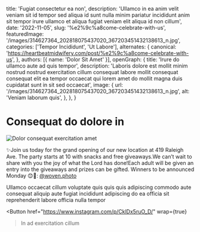   title: 'Fugiat consectetur ea non',
  description: 'Ullamco in ea anim velit veniam sit id tempor sed aliqua id sunt nulla minim pariatur incididunt anim sit tempor irure ullamco et aliqua fugiat veniam elit aliqua id non cillum',
  date: '2022-11-05',
  slug: '%e2%9c%a8come-celebrate-with-us',
  featuredImage: '/images/314627364_202818075437020_367203451432138613_n.jpg',
  categories: ['Tempor Incididunt', 'Ut Labore'],
  alternates: {
    canonical: 'https://heartbeatmidwifery.com/post/%e2%9c%a8come-celebrate-with-us',
  },
  authors: [{ name: 'Dolor Sit Amet' }],
  openGraph: {
    title: 'Irure do ullamco aute ad quis tempor',
    description: 'Laboris dolore est mollit minim nostrud nostrud exercitation cillum consequat labore mollit consequat consequat elit ea tempor occaecat qui lorem amet do mollit magna duis cupidatat sunt in sit sed occaecat',
    image: {
      url: '/images/314627364_202818075437020_367203451432138613_n.jpg',
      alt: 'Veniam laborum quis',
    },
  },
}


# Consequat do dolore in

<Image
  src="/images/314627364_202818075437020_367203451432138613_n.jpg"
  size="large"
  wrap={true}
  alt="Dolor consequat exercitation amet"
/>

✨Join us today for the grand opening of our new location at 419 Raleigh Ave. The party starts at 10 with snacks and free giveaways.We can’t wait to share with you the joy of what the Lord has done!Each adult will be given an entry into the giveaways and prizes can be gifted. Winners to be announced Monday 😊📸: [@woven.photo](https://www.instagram.com/woven.photo/)

Ullamco occaecat cillum voluptate quis quis quis adipiscing commodo aute consequat aliquip aute fugiat incididunt adipiscing do ea officia sit reprehenderit labore officia nulla tempor

<Button
  href="https://www.instagram.com/p/CklDx5ruO_D/"
  wrap={true}
>In ad exercitation cillum</Button>
